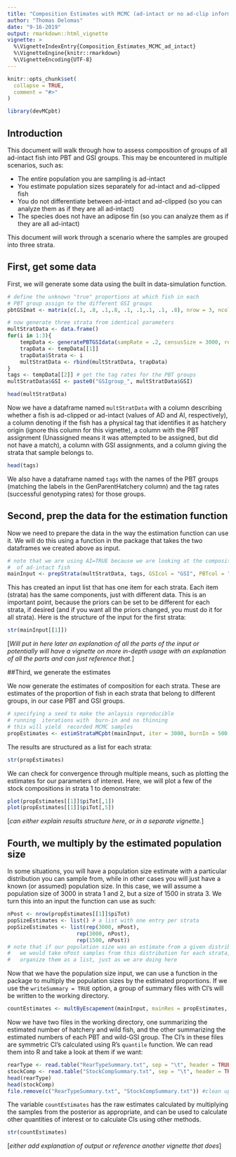 ```yaml
---
title: "Composition Estimates with MCMC (ad-intact or no ad-clip information)"
author: "Thomas Delomas"
date: "9-16-2019"
output: rmarkdown::html_vignette
vignette: >
  %\VignetteIndexEntry{Composition_Estimates_MCMC_ad_intact}
  %\VignetteEngine{knitr::rmarkdown}
  %\VignetteEncoding{UTF-8}
---
```


```r
knitr::opts_chunk$set(
  collapse = TRUE,
  comment = "#>"
)
```

```r
library(devMCpbt)
```

## Introduction
This document will walk through how to assess composition of groups of all ad-intact fish into PBT and GSI groups. 
This may be encountered in multiple scenarios, such as:

* The entire population you are sampling is ad-intact
* You estimate population sizes separately for ad-intact and ad-clipped fish
* You do not differentiate between ad-intact and ad-clipped (so you can analyze them as if they are all ad-intact)
* The species does not have an adipose fin (so you can analyze them as if they are all ad-intact)

This document will work through a scenario where the samples are grouped into three strata.

## First, get some data
First, we will generate some data using the built in data-simulation function.

```r

# define the unknown "true" proportions at which fish in each
# PBT group assign to the different GSI groups
pbtGSImat <- matrix(c(.1, .8, .1,.8, .1, .1,.1, .1, .8), nrow = 3, ncol = 3, byrow = TRUE)

# now generate three strata from identical parameters
multStratData <- data.frame()
for(i in 1:3){
	tempData <- generatePBTGSIdata(sampRate = .2, censusSize = 3000, relSizePBTgroups = c(1,2,3), tagRates = c(.8, .85,.9), obsTagRates = c(.8, .85,.9), physTagRates = 0, true_clipped = 0, true_noclip_H = .4, true_wild = .6, relSizeGSIgroups = c(1,2,1), PBT_GSI_calls = pbtGSImat)
	trapData <- tempData[[1]]
	trapData$Strata <- i
	multStratData <- rbind(multStratData, trapData)
}
tags <- tempData[[2]] # get the tag rates for the PBT groups
multStratData$GSI <- paste0("GSIgroup_", multStratData$GSI)

head(multStratData)
```

Now we have a dataframe named `multStratData` with a column describing whether a fish is ad-clipped or ad-intact 
(values of AD and AI, respectively), a column denoting if the fish has a physical tag that 
identifies it as hatchery origin (ignore this column for this vignette), a column with the 
PBT assignment (Unassigned means it was attempted to be assigned, but did not have a match),
a column with GSI assignments, and a column giving the strata that sample belongs to.

```r
head(tags)
```

We also have a dataframe named `tags` with the names of the PBT groups (matching the labels in the 
GenParentHatchery column) and the tag rates (successful genotyping rates) for those
groups. 


## Second, prep the data for the estimation function
Now we need to prepare the data in the way the estimation function can use it. We will
do this using a function in the package that takes the two dataframes we created above
as input.

```r
# note that we are using AI=TRUE because we are looking at the composition
#  of ad-intact fish
mainInput <- prepStrata(multStratData, tags, GSIcol = "GSI", PBTcol = "GenParentHatchery", strataCol = "Strata", adFinCol = "AdClip", AI = TRUE)
```

This has created an input list that has one item for each strata. Each item (strata) has
the same components, just with different data. This is an important point, because the
priors can be set to be different for each strata, if desired (and if you want all the
priors changed, you must do it for all strata). Here is the structure of the input for the first strata:

```r
str(mainInput[[1]])
```

[*Will put in here later an explanation of all the parts of the input*
*or potentially will have a vignette on more in-depth usage with an explanation of all*
*the parts and can just reference that.*]


##Third, we generate the estimates

We now generate the estimates of composition for each strata. These are estimates of the
proportion of fish in each strata that belong to different groups, in our case PBT and
GSI groups.



```r
# specifying a seed to make the anlaysis reproducible
# running  iterations with  burn-in and no thinning
# this will yield  recorded MCMC samples
propEstimates <- estimStrataMCpbt(mainInput, iter = 3000, burnIn = 500, thin = 1, seed = 7)
```

The results are structured as a list for each strata:

```r
str(propEstimates)
```

We can check for convergence through multiple means, such as plotting the estimates for our parameters of interest. 
Here, we will plot a few of the stock compositions in strata 1 to demonstrate:

```r
plot(propEstimates[[1]]$piTot[,1])
plot(propEstimates[[1]]$piTot[,5])
```

[*can either explain results structure here, or in a separate vignette.*]


## Fourth, we multiply by the estimated population size

In some situations, you will have a population size estimate with a particular distribution
you can sample from, while in other cases you will just have a known (or assumed) population
size. In this case, we will assume a population size of 3000 in strata 1 and 2, but a size of
1500 in strata 3. We turn this into an input the function can use as such:

```r
nPost <- nrow(propEstimates[[1]]$piTot)
popSizeEstimates <- list() # a list with one entry per strata
popSizeEstimates <- list(rep(3000, nPost),
					  rep(3000, nPost),
					  rep(1500, nPost))
# note that if our population size was an estimate from a given distribution,
#   we would take nPost samples from this distribution for each strata, and
#   organize them as a list, just as we are doing here
```

Now that we have the population size input, we can use a function in the package
to multiply the population sizes by the estimated proportions. If we use the 
`writeSummary = TRUE` option, a group of summary files with CI's will be
written to the working directory.

```r
countEstimates <- multByEscapement(mainInput, mainRes = propEstimates, popSizes = popSizeEstimates, writeSummary = TRUE)
```



Now we have two files in the working directory, one summarizing the estimated number of 
hatchery and wild fish, and the other summarizing the estimated numbers of each PBT and
wild-GSI group. The CI's in these files are symmetric CI's calculated using R's
`quantile` function. We can read them into R and take a look at them if we want:

```r
rearType <- read.table("RearTypeSummary.txt", sep = "\t", header = TRUE, stringsAsFactors = FALSE)
stockComp <- read.table("StockCompSummary.txt", sep = "\t", header = TRUE, stringsAsFactors = FALSE)
head(rearType)
head(stockComp)
file.remove(c("RearTypeSummary.txt", "StockCompSummary.txt")) #clean up unneeded output files
```

The variable `countEstimates` has the raw estimates calculated by multiplying the 
samples from the posterior as appropriate, and can be used to calculate other quantities
of interest or to calculate CIs using other methods. 

```r
str(countEstimates)
```

[*either add explanation of output or reference another vignette that does*]
